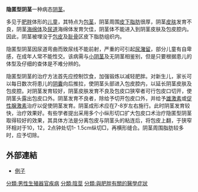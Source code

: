{{expert|time=2015-02-17T17:44:02+00:00}}
{{unreferenced|time=2015-02-17T17:44:02+00:00}}
'''隐匿型阴茎'''一种病态[[阴茎|阴茎]]。

多见于[[肥胖症|肥胖]]体形的[[儿童|儿童]]，其特点为[[包茎|包茎]]，阴茎周围[[脂肪組織|皮下脂肪]]很厚，阴茎[[皮肤|皮肤]]发育不良，阴茎[[海绵体|海绵体]]及[[尿道|尿道]]海绵体发育欠佳，阴茎体不能进入到阴茎皮肤及包皮腔内。因此，阴茎被埋没于[[包皮|包皮]]及[[恥骨|耻骨]]区皮下脂肪组织内。

隐匿型阴茎因尿道弯曲而致尿线不能前射，严重的可引起[[尿潴留|尿潴留]]，部分儿童有自卑感，在成年人常不能性交。该病需与[[小阴茎|小阴茎]]及无阴茎相鉴别，但是只要根据患儿的体型及仔细的查体是不难分辨的。

隐匿型阴茎的治疗方法首先应控制饮食，加强锻炼以减轻肥胖。对新生儿，家长可以每日数次将患儿的[[阴囊|阴囊]]向后推拉，使阴茎头部进入包皮腔内，以延长阴茎皮肤及包皮腔。对阴茎发育较好，阴茎皮肤发育不良及包皮口狭窄者可行包皮口切开，使阴茎头露出包皮口外。阴茎发育不良者，除给予切开包皮口外，并给予[[雄激素|雄激素]]或[[促性腺激素释放激素|促性腺激素]]治疗以促使阴茎发育。阴茎成形术应在7-8岁左右施行。此时阴茎发育较快，治疗效果好。有些学者提出采用多个小纵形切口扩大包皮口术治疗隐匿型阴茎取得较好的效果，其具体方法是分离包皮与阴茎头的粘连后，将包皮上翻，于狭窄环相对于10，12，2点钟处切1- 1.5cm纵切□，再横形缝合。阴茎周围脂肪较多时，应予切除。

== 外部連結 ==
* [http://www.garyalterplasticsurgeon.com/penisscrotalsurgery/Examples/buried_penis_examples.htm 例子] {{Wayback|url=http://www.garyalterplasticsurgeon.com/penisscrotalsurgery/Examples/buried_penis_examples.htm |date=20161002180800 }}

[[分類:男性生殖器官疾病|分類:男性生殖器官疾病]]
[[分類:陰莖|分類:陰莖]]
[[分類:與肥胖有關的醫學症狀|分類:與肥胖有關的醫學症狀]]